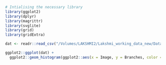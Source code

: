 ```r
# Intialising the necessary library
library(ggplot2)
library(dplyr)
library(magrittr)
library(svglite)
library(grid)
library(gridExtra)
```

```r
dat <- readr::read_csv("/Volumes/LAKSHMI2/Lakshmi_working_data_new/Dataset_To_tabish_FlowMethod/Tabish_Lakshmi_comparison1.csv")

ggplot2::ggplot(dat) +
  ggplot2::geom_histogram(ggplot2::aes(x = Image, y = Branches, color = Status), stat = "identity")
```